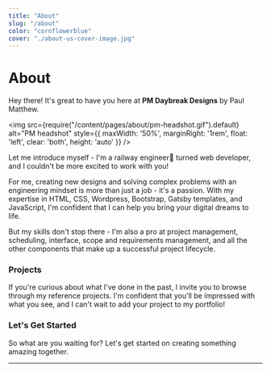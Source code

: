 ```yaml
---
title: "About"
slug: "/about"
color: "cornflowerblue"
cover: "./about-us-cover-image.jpg"
---
```


# About

Hey there! It's great to have you here at <b>PM Daybreak Designs</b> by Paul Matthew. 

<img src={require("/content/pages/about/pm-headshot.gif").default} alt="PM headshot" style={{ maxWidth: '50%', marginRight: '1rem', float: 'left', clear: 'both', height: 'auto' }} />

Let me introduce myself - I'm a railway engineer🚂 turned web developer, and I couldn't be more excited to work with you!

For me, creating new designs and solving complex problems with an engineering mindset is more than just a job - it's a passion. 
With my expertise in HTML, CSS, Wordpress, Bootstrap, Gatsby templates, and JavaScript, I'm confident that I can help you bring your digital dreams to life.

But my skills don't stop there - I'm also a pro at project management, scheduling, interface, scope and requirements management, and all the other components that make up a successful project lifecycle.

### Projects
If you're curious about what I've done in the past, I invite you to browse through my reference projects. 
I'm confident that you'll be impressed with what you see, and I can't wait to add your project to my portfolio!

### Let's Get Started
So what are you waiting for? Let's get started on creating something amazing together.





_______________________________________________________________________________________________________________________

